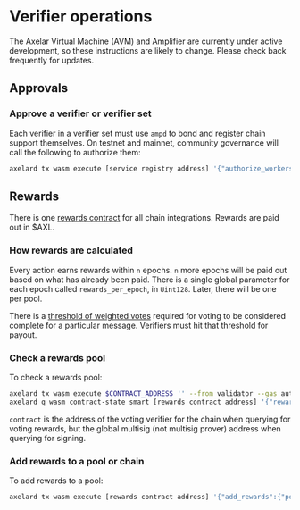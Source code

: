 # Verifier operations


<Callout>
The Axelar Virtual Machine (AVM) and Amplifier are currently under active development, so these instructions are likely to change. Please check back frequently for updates.
</Callout>

## Approvals

### Approve a verifier or verifier set

Each verifier in a verifier set must use `ampd` to bond and register chain support themselves. On testnet and mainnet, community governance will call the following to authorize them:

```bash
axelard tx wasm execute [service registry address] '{"authorize_workers":{"workers":[list of worker addresses], "service_name":[service-name]}}' --from key --gas auto --gas-adjustment 2
```

## Rewards

There is one [rewards contract](https://github.com/axelarnetwork/axelar-amplifier/blob/main/doc/src/contracts/rewards.md) for all chain integrations. Rewards are paid out in $AXL.

### How rewards are calculated

Every action earns rewards within `n` epochs. `n` more epochs will be paid out based on what has already been paid. There is a single global parameter for each epoch called `rewards_per_epoch`, in `Uint128`. Later, there will be one per pool. 

There is a [threshold of weighted votes](https://github.com/axelarnetwork/axelar-amplifier/blob/main/contracts/voting-verifier/src/msg.rs#L25) required for voting to be considered complete for a particular message. Verifiers must hit that threshold for payout.

### Check a rewards pool

To check a rewards pool:

```bash
axelard tx wasm execute $CONTRACT_ADDRESS '' --from validator --gas auto --gas-adjustment 2
axelard q wasm contract-state smart [rewards contract address] '{"rewards_pool":{"pool_id":{"chain_name":[chain-name],"contract":[address of voting verifier or multisig]}}}'
```

`contract` is the address of the voting verifier for the chain when querying for voting rewards, but the global multisig (not multisig prover) address when querying for signing.

### Add rewards to a pool or chain

To add rewards to a pool:

```bash
axelard tx wasm execute [rewards contract address] '{"add_rewards":{"pool_id":{"chain_name":[chain-name],"contract":[address of voting verifier or multisig]}}}' --amount [amount to add] --from [key] --gas auto --gas-adjustment 2 
```